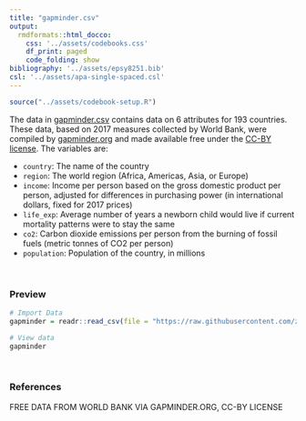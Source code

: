 ```yaml
---
title: "gapminder.csv"
output: 
  rmdformats::html_docco:
    css: '../assets/codebooks.css'
    df_print: paged
    code_folding: show
bibliography: '../assets/epsy8251.bib'
csl: '../assets/apa-single-spaced.csl'
---
```



```r
source("../assets/codebook-setup.R")
```


The data in [gapminder.csv](https://raw.githubusercontent.com/zief0002/miniature-garbanzo/main/data/gapminder.csv) contains data on 6 attributes for 193 countries. These data, based on 2017 measures collected by World Bank, were compiled by [gapminder.org](https://www.gapminder.org/) and made available free under the [CC-BY license](https://creativecommons.org/licenses/by/4.0/). The variables are:

- `country`: The name of the country
- `region`: The world region (Africa, Americas, Asia, or Europe)
- `income`: Income per person based on the gross domestic product per person, adjusted for differences in purchasing power (in international dollars, fixed for 2017 prices)
- `life_exp`: Average number of years a newborn child would live if current mortality patterns were to stay the same
- `co2`: Carbon dioxide emissions per person from the burning of fossil fuels (metric tonnes of CO2 per person)
- `population`: Population of the country, in millions

<br />


### Preview

```r
# Import Data
gapminder = readr::read_csv(file = "https://raw.githubusercontent.com/zief0002/miniature-garbanzo/main/data/gapminder.csv")

# View data
gapminder
```

<br />


### References

FREE DATA FROM WORLD BANK VIA GAPMINDER.ORG, CC-BY LICENSE

<br />
